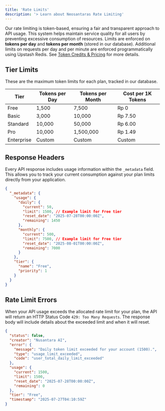 ```yaml
---
title: 'Rate Limits'
description: '> Learn about Neosantaras Rate Limiting'
---
```


Our rate limiting is token-based, ensuring a fair and transparent approach to API usage. This system helps maintain service quality for all users by preventing excessive consumption of resources. Limits are enforced on **tokens per day** and **tokens per month** (stored in our database). Additional limits on requests per day and per minute are enforced programmatically using Upstash Redis. See [Token Credits & Pricing](/token-credits) for more details.

## Tier Limits

These are the maximum token limits for each plan, tracked in our database.

| Tier       | Tokens per Day | Tokens per Month | Cost per 1K Tokens |
|------------|----------------|------------------|-------------------|
| Free       | 1,500          | 7,500            | Rp 0              |
| Basic      | 3,000          | 10,000           | Rp 7.50           |
| Standard   | 10,000         | 50,000           | Rp 6.00           |
| Pro        | 10,000         | 1,500,000        | Rp 1.49           |
| Enterprise | Custom         | Custom           | Custom            |

## Response Headers

Every API response includes usage information within the `_metadata` field. This allows you to track your current consumption against your plan limits directly from your application.

```json
{
  "_metadata": {
    "usage": {
      "daily": {
        "current": 50,
        "limit": 1500, // Example limit for Free tier
        "reset_date": "2025-07-28T00:00:00Z",
        "remaining": 1450
      },
      "monthly": {
        "current": 500,
        "limit": 7500, // Example limit for Free tier
        "reset_date": "2025-08-01T00:00:00Z",
        "remaining": 7000
      }
    },
    "tier": {
      "name": "Free",
      "priority": 1
    }
  }
}
```

## Rate Limit Errors

When your API usage exceeds the allocated rate limit for your plan, the API will return an HTTP Status Code `429: Too Many Requests`. The response body will include details about the exceeded limit and when it will reset.

```json
{
  "status": false,
  "creator": "Nusantara AI",
  "error": {
    "message": "Daily token limit exceeded for your account (1500).",
    "type": "usage_limit_exceeded",
    "code": "user_total_daily_limit_exceeded"
  },
  "usage": {
    "current": 1500,
    "limit": 1500,
    "reset_date": "2025-07-28T00:00:00Z",
    "remaining": 0
  },
  "tier": "Free",
  "timestamp": "2025-07-27T04:10:59Z"
}
```